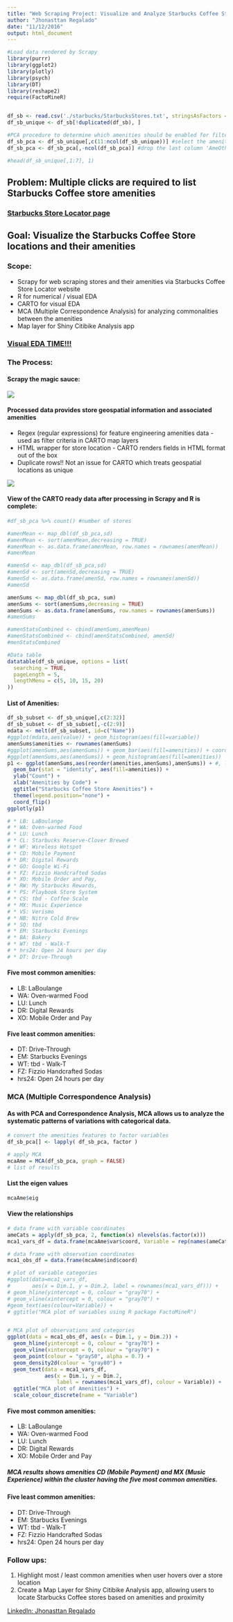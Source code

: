 ```yaml
---
title: "Web Scraping Project: Visualize and Analyze Starbucks Coffee Store Amenities"
author: "Jhonasttan Regalado"
date: "11/12/2016"
output: html_document
---
```


```r
#Load data rendered by Scrapy
library(purrr)
library(ggplot2)
library(plotly)
library(psych)
library(DT)
library(reshape2)
require(FactoMineR)


df_sb <- read.csv('./starbucks/StarbucksStores.txt', stringsAsFactors = FALSE)
df_sb_unique <- df_sb[!duplicated(df_sb), ]

#PCA procedure to determine which amenities should be enabled for filtering on the map
df_sb_pca <- df_sb_unique[,c(11:ncol(df_sb_unique))] #select the amenities columns
df_sb_pca <- df_sb_pca[,-ncol(df_sb_pca)] #drop the last column 'AmeOther'

#head(df_sb_unique[,1:7], 1)

```

## Problem: Multiple clicks are required to list Starbucks Coffee store amenities 

### [Starbucks Store Locator page](https://www.starbucks.com/store-locator?map=39.635307,-101.337891,5z)

## Goal: Visualize the Starbucks Coffee Store locations and their amenities

### Scope: 

* Scrapy for web scraping stores and their amenities via Starbucks Coffee Store Locator website
* R for numerical / visual EDA
* CARTO for visual EDA
* MCA (Multiple Correspondence Analysis) for analyzing commonalities between the amenities
* Map layer for Shiny Citibike Analysis app


### [Visual EDA TIME!!!](https://jhonasttan.carto.com/viz/69f64b70-a6c8-11e6-8d32-0e233c30368f/public_map)

### The Process: 

#### Scrapy the magic sauce:
![](./starbucks/scrapyImage.png)

#### Processed data provides store geospatial information and associated amenities

* Regex (regular expressions) for feature engineering amenities data - used as filter criteria in CARTO map layers
* HTML wrapper for store location - CARTO renders fields in HTML format out of the box
* Duplicate rows!! Not an issue for CARTO which treats geospatial locations as unique

![](pythonSpyder.png) 




#### View of the CARTO ready data after processing in Scrapy and R is complete:
    
```r

#df_sb_pca %>% count() #number of stores

#amenMean <- map_dbl(df_sb_pca,sd)
#amenMean <- sort(amenMean,decreasing = TRUE)
#amenMean <- as.data.frame(amenMean, row.names = rownames(amenMean))
#amenMean

#amenSd <- map_dbl(df_sb_pca,sd)
#amenSd <- sort(amenSd,decreasing = TRUE)
#amenSd <- as.data.frame(amenSd, row.names = rownames(amenSd))
#amenSd

amenSums <- map_dbl(df_sb_pca, sum)
amenSums <- sort(amenSums,decreasing = TRUE)
amenSums <- as.data.frame(amenSums, row.names = rownames(amenSums))
#amenSums

#amenStatsCombined <- cbind(amenSums,amenMean)
#amenStatsCombined <- cbind(amenStatsCombined, amenSd)
#menStatsCombined

#Data table
datatable(df_sb_unique, options = list(
  searching = TRUE,
  pageLength = 5,
  lengthMenu = c(5, 10, 15, 20)
))
```


#### List of Amenities:

```r

df_sb_subset <- df_sb_unique[,c(2:32)]
df_sb_subset <- df_sb_subset[,-c(2:9)]
mdata <- melt(df_sb_subset, id=c("Name"))
#ggplot(mdata,aes(value)) + geom_histogram(aes(fill=variable))
amenSums$amenities <- rownames(amenSums)
#ggplot(amenSums,aes(amenSums)) + geom_bar(aes(fill=amenities)) + coord_flip()
#ggplot(amenSums,aes(amenSums)) + geom_histogram(aes(fill=amenities))
p1 <- ggplot(amenSums,aes(reorder(amenities,amenSums),amenSums)) + #, label = amenSums$amenSums
  geom_bar(stat = "identity", aes(fill=amenities)) + 
  ylab("Count") + 
  xlab("Amenities by Code") +
  ggtitle("Starbucks Coffee Store Amenities") +
  theme(legend.position="none") +
  coord_flip()
ggplotly(p1)

# * LB: LaBoulange
# * WA: Oven-warmed Food
# * LU: Lunch
# * CL: Starbucks Reserve-Clover Brewed
# * WF: Wireless Hotspot
# * CD: Mobile Payment
# * DR: Digital Rewards
# * GO: Google Wi-Fi
# * FZ: Fizzio Handcrafted Sodas
# * XO: Mobile Order and Pay,
# * RW: My Starbucks Rewards,
# * PS: Playbook Store System
# * CS: tbd - Coffee Scale
# * MX: Music Experience
# * VS: Verismo
# * NB: Nitro Cold Brew
# * SQ: tbd
# * EM: Starbucks Evenings
# * BA: Bakery
# * WT: tbd - Walk-T
# * hrs24: Open 24 hours per day
# * DT: Drive-Through

```

#### Five most common amenities:

* LB: LaBoulange
* WA: Oven-warmed Food
* LU: Lunch
* DR: Digital Rewards
* XO: Mobile Order and Pay

#### Five least common amenities:

* DT: Drive-Through
* EM: Starbucks Evenings
* WT: tbd - Walk-T
* FZ: Fizzio Handcrafted Sodas
* hrs24: Open 24 hours per day

### MCA (Multiple Correspondence Analysis)

#### As with PCA and Correspondence Analysis, MCA allows us to analyze the systematic patterns of variations with categorical data. 

```r
# convert the amenities features to factor variables
df_sb_pca[] <- lapply( df_sb_pca, factor )

# apply MCA
mcaAme = MCA(df_sb_pca, graph = FALSE)
# list of results
```

#### List the eigen values

```r
mcaAme$eig
```

#### View the relationships

```r
# data frame with variable coordinates
ameCats = apply(df_sb_pca, 2, function(x) nlevels(as.factor(x)))
mca1_vars_df = data.frame(mcaAme$var$coord, Variable = rep(names(ameCats), ameCats))

# data frame with observation coordinates
mca1_obs_df = data.frame(mcaAme$ind$coord)

# plot of variable categories
#ggplot(data=mca1_vars_df, 
#       aes(x = Dim.1, y = Dim.2, label = rownames(mca1_vars_df))) +
# geom_hline(yintercept = 0, colour = "gray70") +
# geom_vline(xintercept = 0, colour = "gray70") +
#geom_text(aes(colour=Variable)) +
# ggtitle("MCA plot of variables using R package FactoMineR")


# MCA plot of observations and categories
ggplot(data = mca1_obs_df, aes(x = Dim.1, y = Dim.2)) +
  geom_hline(yintercept = 0, colour = "gray70") +
  geom_vline(xintercept = 0, colour = "gray70") +
  geom_point(colour = "gray50", alpha = 0.7) +
  geom_density2d(colour = "gray80") +
  geom_text(data = mca1_vars_df, 
            aes(x = Dim.1, y = Dim.2, 
                label = rownames(mca1_vars_df), colour = Variable)) +
  ggtitle("MCA plot of Amenities") +
  scale_colour_discrete(name = "Variable")
```

#### Five most common amenities:

* LB: LaBoulange
* WA: Oven-warmed Food
* LU: Lunch
* DR: Digital Rewards
* XO: Mobile Order and Pay

##### MCA results shows amenities CD (Mobile Payment) and MX (Music Experience) within the cluster having the five most common amenities.

#### Five least common amenities:

* DT: Drive-Through
* EM: Starbucks Evenings
* WT: tbd - Walk-T
* FZ: Fizzio Handcrafted Sodas
* hrs24: Open 24 hours per day

### Follow ups:

  1. Highlight most / least common amenities when user hovers over a store location
  2. Create a Map Layer for Shiny Citibike Analysis app, allowing users to locate Starbucks Coffee stores based on amenities and proximity
  
[LinkedIn: Jhonasttan Regalado](https://www.linkedin.com/in/jhonasttanregalado)
  

  
  